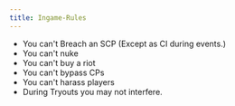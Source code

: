 ```yaml
---
title: Ingame-Rules
---
```


- You can't Breach an SCP (Except as CI during events.)
- You can't nuke
- You can't buy a riot 
- You can't bypass CPs 
- You can't harass players
- During Tryouts you may not interfere.
